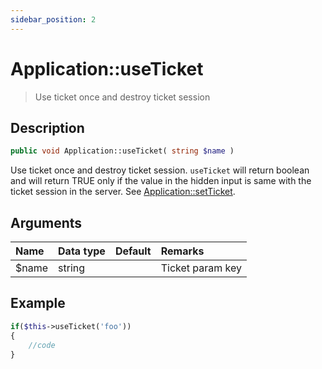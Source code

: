```yaml
---
sidebar_position: 2
---
```


# Application::useTicket

> Use ticket once and destroy ticket session

## Description

```php
public void Application::useTicket( string $name )
```

Use ticket once and destroy ticket session. `useTicket` will return boolean and will return TRUE only if the value in the hidden input is same with the ticket session in the server. See [Application::setTicket](/docs/fegg/basic/others/tickets/setticket).

## Arguments

| Name    | Data type | Default | Remarks          |
| :------ | :-------- | :------ | :--------------- |
| $name   | string    |         | Ticket param key |

## Example

```php title="Controller"
if($this->useTicket('foo'))
{
    //code
}
```